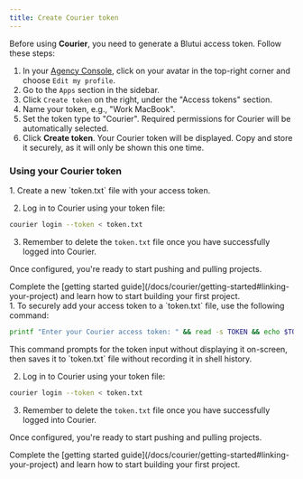 ```yaml
---
title: Create Courier token
---
```


Before using **Courier**, you need to generate a Blutui access token. Follow these steps:

1. In your [Agency Console](https://console.blutui.com), click on your avatar in the top-right corner and choose `Edit my profile`.
2. Go to the `Apps` section in the sidebar.
3. Click `Create token` on the right, under the "Access tokens" section.
4. Name your token, e.g., "Work MacBook".
5. Set the token type to "Courier". Required permissions for Courier will be automatically selected.
6. Click **Create token**. Your Courier token will be displayed. Copy and store it securely, as it will only be shown this one time.

### Using your Courier token

<section id="windows">
1. Create a new `token.txt` file with your access token.

2. Log in to Courier using your token file:

```bash
courier login --token < token.txt
```

3. Remember to delete the `token.txt` file once you have successfully logged into Courier.

Once configured, you're ready to start pushing and pulling projects.

<Callout>
Complete the [getting started guide](/docs/courier/getting-started#linking-your-project) and learn how to start building your first project.
</Callout>
</section>

<section id="unix">
1. To securely add your access token to a `token.txt` file, use the following command:

```bash
printf "Enter your Courier access token: " && read -s TOKEN && echo $TOKEN > token.txt
```

<Callout>
This command prompts for the token input without displaying it on-screen, then saves it to `token.txt` file without recording it in shell history.
</Callout>

2. Log in to Courier using your token file:

```bash
courier login --token < token.txt
```

3. Remember to delete the `token.txt` file once you have successfully logged into Courier.

Once configured, you're ready to start pushing and pulling projects.

<Callout>
Complete the [getting started guide](/docs/courier/getting-started#linking-your-project) and learn how to start building your first project.
</Callout>
</section>

